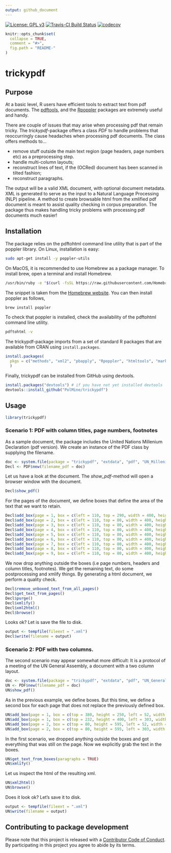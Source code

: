 ```yaml
---
output: github_document
---
```


<!-- README.md is generated from README.Rmd. Please edit that file -->

[![License: GPL v3](https://img.shields.io/badge/License-GPLv3-blue.svg)](https://www.gnu.org/licenses/gpl-3.0)
[![Travis-CI Build Status](https://api.travis-ci.org/PolMine/trickypdf.svg?branch=master)](https://travis-ci.org/PolMine/trickypdf)
[![codecov](https://codecov.io/gh/PolMine/trickypdf/branch/dev/graph/badge.svg)](https://codecov.io/gh/PolMine/trickypdf/branch/master)


```r
knitr::opts_chunk$set(
  collapse = TRUE,
  comment = "#>",
  fig.path = "README-"
)
```

# trickypdf

## Purpose

At a basic level, R users have efficient tools to extract text from pdf documents.
The [pdftools](https://CRAN.R-project.org/package=pdftools), and the [Rpoppler](https://CRAN.R-project.org/package=Rpoppler) packages are extremely useful and handy.

There are couple of issues that may arise when processing pdf that remain tricky. The *trickypdf*-package offers a class *PDF* to handle problems that reoccurringly cause headaches when processing pdf
documents. The class offers methods to...

  * remove stuff outside the main text region (page headers, page numbers etc) as a preprocessing step. 
  * handle multi-column layouts;
  * reconstruct lines of text, if the (OCRed) document has been scanned in tilted fashion;
  * reconstruct paragraphs.

The output will be a valid XML document, with optional document metadata. XML
is generated to serve as the input to a Natural Language Processing (NLP) pipeline. A method to 
create browsable html from the xmlified pdf document is meant to assist quality checking in 
corpus preparation. The package thus makes handling tricky problems with processing pdf
documents much easier!

## Installation

The package relies on the pdftohtml command line utility that is part of the poppler library.
On Linux, installation is easy:

```sh
sudo apt-get install -y poppler-utils
```

On MacOS, it is recommended to use Homebrew as a package manager. To install brew, open a terminal
and install Homebrew.

```sh
/usr/bin/ruby -e "$(curl -fsSL https://raw.githubusercontent.com/Homebrew/install/master/install)"
```

The snippet is taken from the [Homebrew website](https://brew.sh). You can then install poppler as 
follows,

```sh
brew install poppler
```

To check that poppler is installed, check the availability of the pdftohtml command line utility.

```sh
pdftohtml -v
```

The trickypdf-package imports from a set of standard R packages that are available from CRAN using 
`install.packages`.

```r
install.packages(
  pkgs = c("methods", "xml2", "pbapply", "Rpoppler", "htmltools", "markdown", "stringi", "plyr")
  )
```

Finally, trickypdf can be installed from GitHub using devtools.

```r
install.packages("devtools") # if you have not yet installed devtools
devtools::install_github("PolMine/trickypdf")
```


## Usage

```r
library(trickypdf)
```

### Scenario 1: PDF with column titles, page numbers, footnotes

As a sample document, the package includes the United Nations Millenium Declaration (pdf version).
We create an instance of the PDF class by supplying the filename.

```r
doc <- system.file(package = "trickypdf", "extdata", "pdf", "UN_Millenium_Declaration.pdf")
Decl <- PDF$new(filename_pdf = doc)
```

Let us have a look at the document. The *show_pdf*-method will open a browser window with the document.

```r
Decl$show_pdf()
```

For the pages of the document, we define boxes that define the area of the text that we want to
retain.

```r
Decl$add_box(page = 1, box = c(left = 110, top = 290, width = 400, height = 415))
Decl$add_box(page = 2, box = c(left = 110, top = 80, width = 400, height = 644))
Decl$add_box(page = 3, box = c(left = 110, top = 80, width = 400, height = 580))
Decl$add_box(page = 4, box = c(left = 110, top = 80, width = 400, height = 570))
Decl$add_box(page = 5, box = c(left = 110, top = 80, width = 400, height = 550))
Decl$add_box(page = 6, box = c(left = 110, top = 80, width = 400, height = 515))
Decl$add_box(page = 7, box = c(left = 110, top = 80, width = 400, height = 550))
Decl$add_box(page = 8, box = c(left = 110, top = 80, width = 400, height = 580))
Decl$add_box(page = 9, box = c(left = 110, top = 80, width = 400, height = 290))
```

We now drop anything outside the boxes (i.e page numbers, headers and column titles, footnotes). We
get the remaining text, do some postprocessing and xmlify things. By generating a html document, 
we perform a quality check.

```r
Decl$remove_unboxed_text_from_all_pages()
Decl$get_text_from_pages()
Decl$purge()
Decl$xmlify()
Decl$xml2html()
Decl$browse()
```

Looks ok? Let is save the file to disk.

```r
output <- tempfile(fileext = ".xml")
Decl$write(filename = output)
```


### Scenario 2: PDF with two columns. 

The second scenario may appear somewhat more difficult: It is a protocol of a meeting of
the UN General Assembly, a document with a two column layout.

```r
doc <- system.file(package = "trickypdf", "extdata", "pdf", "UN_GeneralAssembly_2016.pdf")
UN <- PDF$new(filename_pdf = doc)
UN$show_pdf()
```

As in the previous example, we define boxes. But this time, we define a second box for each
page that does not replace the previously defined box.

```r
UN$add_box(page = 1, box = c(top = 380, height = 250, left = 52, width = 255))
UN$add_box(page = 1, box = c(top = 232, height = 400, left = 303, width = 255), replace = FALSE)
UN$add_box(page = 2, box = c(top = 80, height = 595, left = 52, width = 255))
UN$add_box(page = 2, box = c(top = 80, height = 595, left = 303, width = 255), replace = FALSE)
```

In the first scenario, we dropped anything outside the boxes and got everything that was still on the
page. Now we explicitly grab the text in the boxes.

```r
UN$get_text_from_boxes(paragraphs = TRUE)
UN$xmlify()
```

Let us inspect the html of the resulting xml.

```r
UN$xml2html()
UN$browse()
```

Does it look ok? Let's save it to disk.

```r
output <- tempfile(fileext = ".xml")
UN$write(filename = output)
```


## Contributing to package development

Please note that this project is released with a [Contributor Code of Conduct](CONDUCT.md). By participating in this project you agree to abide by its terms.